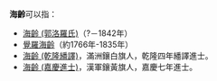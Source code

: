 '''海齡'''可以指：
* [[海齡_(郭洛羅氏)|海齡 (郭洛羅氏)]]（?－1842年）
* [[覺羅海齡|覺羅海齡]]（約1766年-1835年） 
* [[海齡_(乾隆繙譯)|海齡 (乾隆繙譯)]]，滿洲鑲白旗人，乾隆四年繙譯進士。
* [[海齡_(嘉慶進士)|海齡 (嘉慶進士)]]，漢軍鑲黃旗人，嘉慶七年進士。

{{Disambiguation|cat=二字汉名消歧义}}